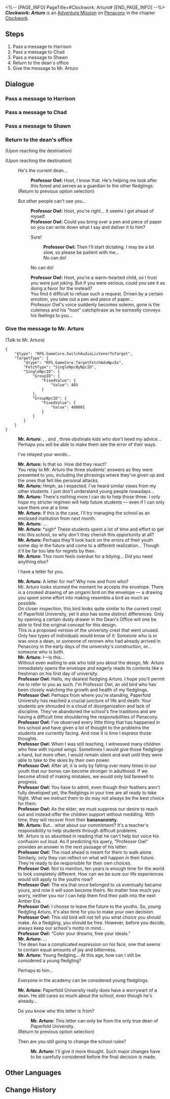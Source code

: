 <%-- [PAGE_INFO]
PageTitle=#Clockwork: Arturo#
[END_PAGE_INFO] --%>
{{Stub|Dialogue.}}
{{Mission Infobox
|id            = 4240324
|title         = 
|image         = <!--Mission Clockwork Arturo.png-->
|type          = Adventure
|event_name    = 
|chapter       = Clockwork
|requirements  = [[Trailblaze Continuance]] ''[[Battles Without Ninja and Humanity]]'' completed
|summary       = <!--official mission summary from Fate's Atlas-->
|characters    = Mr. Arturo; Professor Owl; Trailblazer
|startLocation = [[Penacony]] - [[Penacony Paperfold University College]]
|world         = Penacony
|area          = Penacony Paperfold University College
|prev          = 
|next          = 
|rewards       = Trailblaze EXP*100; Stellar Jade*10; Traveler's Guide*3; Clock Credits*180; Takeoff at Dusk (Disk)*1 { text = ''Takeoff at Dusk'' }; Credit*20,000
}}
'''''Clockwork: Arturo''''' is an [[Adventure Mission]] on [[Penacony]] in the chapter [[Clockwork]].

==Steps==
# Pass a message to Harrison
# Pass a message to Chad
# Pass a message to Shawn
# Return to the dean's office
# Give the message to Mr. Arturo

<!--
==Gameplay Notes==

--><!--
==Trial Character==

-->
==Dialogue==
{{Stub Dialogue}}
{{Dialogue End}}

===Pass a message to Harrison{{subst:void|<!--424032404-->}}===
{{Mission Description|type=adventure|location=Penacony Paperfold University College|update|Tick... tock! Quick, Adjust the hands... Tick, tock!<br />People's minds await your exploration. Help them regain their true selves!}}
{{Dialogue Start}}
{{Dialogue End}}

===Pass a message to Chad{{subst:void|<!--424032405-->}}===
{{Dialogue Start}}
{{Dialogue End}}

===Pass a message to Shawn{{subst:void|<!--424032406-->}}===
{{Dialogue Start}}
{{Dialogue End}}

===Return to the dean's office{{subst:void|<!--424032407-->}}===
{{Dialogue Start}}
;(Upon reaching the destination)

;(Upon reaching the destination)
:{{tx}}
:{{DIcon|Talk}} He's the current dean...
::'''Professor Owl:''' Hoot, I know that. He's helping me look after this forest and serves as a guardian to the other fledglings.
::{{tx}}
:;(Return to previous option selection)
:{{DIcon|Arrow}} But other people can't see you...
::'''Professor Owl:''' Hoot, you're right... It seems I got ahead of myself.
::'''Professor Owl:''' Could you bring over a pen and piece of paper so you can write down what I say and deliver it to him?
::{{DIcon|Arrow}} Sure!
:::'''Professor Owl:''' Then I'll start dictating. I may be a bit slow, so please be patient with me...
:::No can do!
::{{DIcon|Arrow}} No can do!
::'''Professor Owl:''' Hoot, you're a warm-hearted child, so I trust you were just joking. But if you were serious, could you see it as doing a favor for the {{Color|keyword|nobold=1|first dean}} instead?
::You find it difficult to refuse such a request. Driven by a certain emotion, you take out a pen and piece of paper...
::Professor Owl's voice suddenly becomes solemn, gone is the cuteness and his "hoot" catchphrase as he earnestly conveys his feelings to you...
::{{tx}}
{{Dialogue End}}

===Give the message to Mr. Arturo{{subst:void|<!--424032408-->}}===
{{Dialogue Start}}

;(Talk to Mr. Arturo)
<pre>{
	"$type": "RPG.GameCore.SwitchAudioListenerToTarget",
	"TargetType": {
		"$type": "RPG.GameCore.TargetFetchAdvNpcEx",
		"FetchType": "SingleNpcByNpcID",
		"SingleNpcID": {
			"GroupID": {
				"FixedValue": {
					"Value": 405
				}
			},
			"GroupNpcID": {
				"FixedValue": {
					"Value": 400001
				}
			}
		}
	}
}</pre>
:{{tx}}
:'''Mr. Arturo:''' {{Color|keyword|nobold=1|Harrison}}, {{Color|keyword|nobold=1|Chad}}, and {{Color|keyword|nobold=1|Shawn}}, three obstinate kids who don't heed my advice... Perhaps you will be able to make them see the error of their ways.
:{{DIcon|Arrow}} I've relayed your words...
:'''Mr. Arturo:''' Is that so. How did they react?
:You relay to Mr. Arturo the three students' answers as they were presented to you, including the phrasings where they've given up and the ones that felt like personal attacks.
:'''Mr. Arturo:''' Hmph, as I expected. I've heard similar views from my other students. I just don't understand young people nowadays...
:'''Mr. Arturo:''' There's nothing more I can do to help those three. I only hope my stricter regimen will help future students &mdash; even if I can only save them one at a time.
:'''Mr. Arturo:''' If this is the case, I'll try managing the school as an enclosed institution from next month.
:'''Mr. Arturo:''' ...
:'''Mr. Arturo:''' *sigh* These students spent a lot of time and effort to get into this school, so why don't they cherish this opportunity at all?
:'''Mr. Arturo:''' Perhaps they'll look back on the errors of their youth some day in the future and come to a different realization... Though it'll be far too late for regrets by then.
:'''Mr. Arturo:''' This room feels overdue for a tidying... Did you need anything else?
:{{DIcon|Arrow}} I have a letter for you.
:'''Mr. Arturo:''' A letter for me? Why now and from who?
:Mr. Arturo looks stunned the moment he accepts the envelope. There is a crooked drawing of an origami bird on the envelope &mdash; a drawing you spent some effort into making resemble a bird as much as possible.
:On closer inspection, this bird looks quite similar to the current crest of Paperfold University, yet it also has some distinct differences. Only by opening a certain dusty drawer in the Dean's Office will one be able to find the original concept for this design.
:This is a proposed version of the university crest that went unused. Only two types of individuals would know of it: Someone who is or was once a dean, or someone of renown who had already arrived in Penacony in the early days of the university's construction, or... someone who is both.
:'''Mr. Arturo:''' I&mdash;Is this...
:Without even waiting to ask who told you about the design, Mr. Arturo immediately opens the envelope and eagerly reads its contents like a freshman on his first day of university.
:'''Professor Owl:''' Hello, my dearest fledgling Arturo. I hope you'll permit me to refer to you as such. I'm Professor Owl, an old bird who has been closely watching the growth and health of my fledglings.
:'''Professor Owl:''' Perhaps from where you're standing, Paperfold University has reached a crucial juncture of life and death: Your students are shrouded in a cloud of disorganization and lack of discipline. They've abandoned the school's fine traditions and are having a difficult time shouldering the responsibilities of Penacony.
:'''Professor Owl:''' I've observed every little thing that has happened in this school and have given a lot of thought to the problems the students are currently facing. And now it is time I express those thoughts.
:'''Professor Owl:''' When I was still teaching, I witnessed many children who flew with injured wings. Sometimes I would give those fledglings a hand, but more often, I would remain silent and wait until they were able to take to the skies by their own power.
:'''Professor Owl:''' After all, it is only by falling over many times in our youth that our bones can become stronger in adulthood. If we become afraid of making mistakes, we would only bid farewell to progress.
:'''Professor Owl:''' You have to admit, even though their feathers aren't fully developed yet, the fledglings in your tree are all ready to take flight. What we instruct them to do may not always be the best choice for them.
:'''Professor Owl:''' As the elder, we must suppress our desire to reach out and instead offer the children support without meddling. With time, they will recover from their '''banananxiety'''.
:'''Mr. Arturo:''' But... what about our commitment? It's a teacher's responsibility to help students through difficult problems.
:Mr. Arturo is so absorbed in reading that he can't help but voice his confusion out loud. As if predicting his query, "Professor Owl" provides an answer in the next passage of his letter:
:'''Professor Owl:''' The road ahead is meant for them to walk alone. Similarly, only they can reflect on what will happen in their future. They're ready to be responsible for their own choices.
:'''Professor Owl:''' Not to mention, ten years is enough time for the world to look completely different. How can we be sure our life experiences would still apply to the youths now?
:'''Professor Owl:''' The era that once belonged to us eventually became yours, and now it will soon become theirs. No matter how much you worry, neither you nor I can help them find their path into the next Amber Era.
:'''Professor Owl:''' I choose to leave the future to the youths. So, young fledgling Arturo, it's also time for you to make your own decision.
:'''Professor Owl:''' This old bird will not tell you what choice you should make. As a fledgling, you should be free. However, before you decide, always keep our school's motto in mind...
:'''Professor Owl:''' "Color your dreams, free your ideals."
:'''Mr. Arturo:''' ...
:The dean has a complicated expression on his face, one that seems to contain equal amounts of joy and bitterness.
:'''Mr. Arturo:''' Young fledgling... At this age, how can I still be considered a young fledgling?
:{{DIcon|Arrow}} Perhaps to him...
:{{DIcon|Arrow}} Everyone in the academy can be considered young fledglings.
:'''Mr. Arturo:''' Paperfold University really does have a worrywart of a dean. He still cares so much about the school, even though he's already...
:{{tx}}
:{{DIcon|Talk}} Do you know who this letter is from?
::'''Mr. Arturo:''' This letter can only be from the only true dean of Paperfold University.
::{{tx}}
:;(Return to previous option selection)
:{{DIcon|Arrow}} Then are you still going to change the school rules?
::'''Mr. Arturo:''' I'll give it more thought. Such major changes have to be carefully considered before the final decision is made.
::{{tx}}
{{Dialogue End}}

==Other Languages==
{{Other Languages
|en   = Clockwork: Arturo
|zhs  = 钟表把戏：阿图罗
|zht  = 鐘錶把戲：阿圖羅
|ja   = クロックトリック：アートゥロ
|ko   = 시계 트릭: 아르투로
|es   = Trucorreloj: Arturo
|fr   = Pouvoir de la Pendule&nbsp;: Arturo
|ru   = Заводной механизм: Артуро
|th   = กลนาฬิกา: Arturo
|vi   = Thủ Thuật Đồng Hồ: Arturo
|de   = Uhrwerk: Arturo
|id   = Clockwork: Arturo
|pt   = Truquelógio: Arturo
}}

==Change History==
{{Change History|2.6}}
